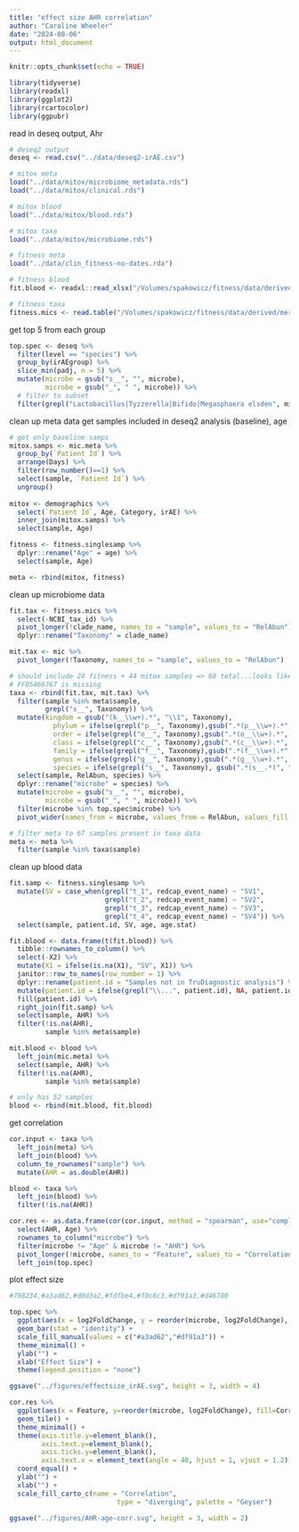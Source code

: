 ```yaml
---
title: "effect size AHR correlation"
author: "Caroline Wheeler"
date: "2024-08-06"
output: html_document
---
```


```r
knitr::opts_chunk$set(echo = TRUE)

library(tidyverse)
library(readxl)
library(ggplot2)
library(rcartocolor)
library(ggpubr)
```

read in deseq output, Ahr 
```r
# deseq2 output
deseq <- read.csv("../data/deseq2-irAE.csv")

# mitox meta 
load("../data/mitox/microbiome_metadata.rds")
load("../data/mitox/clinical.rds")

# mitox blood 
load("../data/mitox/blood.rds")

# mitox taxa
load("../data/mitox/microbiome.rds")

# fitness meta 
load("../data/clin_fitness-no-dates.rda")

# fitness blood
fit.blood <- readxl::read_xlsx("/Volumes/spakowicz/fitness/data/derived/RoskoPresley_NanostringJune2022.xlsx", sheet = 2, skip = 1)

# fitness taxa
fitness.mics <- read.table("/Volumes/spakowicz/fitness/data/derived/merged_metaphlan_output.txt", sep = "\t", header = T)
```

get top 5 from each group
```r
top.spec <- deseq %>%
  filter(level == "species") %>% 
  group_by(irAEgroup) %>%
  slice_min(padj, n = 5) %>%
  mutate(microbe = gsub("s__", "", microbe),
         microbe = gsub("_", " ", microbe)) %>%
  # filter to subset
  filter(grepl("Lactobacillus|Tyzzerella|Bifido|Megasphaera elsden", microbe))
```

clean up meta data
get samples included in deseq2 analysis (baseline), age
```r
# get only baseline samps 
mitox.samps <- mic.meta %>%
  group_by(`Patient Id`) %>%
  arrange(Days) %>%
  filter(row_number()==1) %>%
  select(sample, `Patient Id`) %>%
  ungroup()
  
mitox <- demographics %>%
  select(`Patient Id`, Age, Category, irAE) %>%
  inner_join(mitox.samps) %>%
  select(sample, Age)

fitness <- fitness.singlesamp %>%
  dplyr::rename("Age" = age) %>%
  select(sample, Age)

meta <- rbind(mitox, fitness)
```

clean up microbiome data
```r
fit.tax <- fitness.mics %>%
  select(-NCBI_tax_id) %>%
  pivot_longer(!clade_name, names_to = "sample", values_to = "RelAbun") %>%
  dplyr::rename("Taxonomy" = clade_name)

mit.tax <- mic %>%
  pivot_longer(!Taxonomy, names_to = "sample", values_to = "RelAbun") 

# should include 24 fitness + 44 mitox samples => 68 total...looks like 67
# FF05466767 is missing
taxa <- rbind(fit.tax, mit.tax) %>%
  filter(sample %in% meta$sample,
         grepl("s__", Taxonomy)) %>%
  mutate(kingdom = gsub("(k__\\w+).*", "\\1", Taxonomy),
           phylum = ifelse(grepl("p__", Taxonomy),gsub(".*(p__\\w+).*", "\\1", Taxonomy), NA),
           order = ifelse(grepl("o__", Taxonomy),gsub(".*(o__\\w+).*", "\\1", Taxonomy), NA),
           class = ifelse(grepl("c__", Taxonomy),gsub(".*(c__\\w+).*", "\\1", Taxonomy), NA),
           family = ifelse(grepl("f__", Taxonomy),gsub(".*(f__\\w+).*", "\\1", Taxonomy), NA),
           genus = ifelse(grepl("g__", Taxonomy),gsub(".*(g__\\w+).*", "\\1", Taxonomy), NA),
           species = ifelse(grepl("s__", Taxonomy), gsub(".*(s__.*)", "\\1", Taxonomy), NA)) %>%
  select(sample, RelAbun, species) %>%
  dplyr::rename("microbe" = species) %>%
  mutate(microbe = gsub("s__", "", microbe),
         microbe = gsub("_", " ", microbe)) %>%
  filter(microbe %in% top.spec$microbe) %>%
  pivot_wider(names_from = microbe, values_from = RelAbun, values_fill = 0)

# filter meta to 67 samples present in taxa data
meta <- meta %>%
  filter(sample %in% taxa$sample)
```

clean up blood data
```r
fit.samp <- fitness.singlesamp %>%
  mutate(SV = case_when(grepl("t_1", redcap_event_name) ~ "SV1",
                        grepl("t_2", redcap_event_name) ~ "SV2",
                        grepl("t_3", redcap_event_name) ~ "SV3",
                        grepl("t_4", redcap_event_name) ~ "SV4")) %>%
  select(sample, patient.id, SV, age, age.stat)

fit.blood <- data.frame(t(fit.blood)) %>% 
  tibble::rownames_to_column() %>% 
  select(-X2) %>%
  mutate(X1 = ifelse(is.na(X1), "SV", X1)) %>%
  janitor::row_to_names(row_number = 1) %>%
  dplyr::rename(patient.id = "Samples not in TruDiagnostic analysis") %>%
  mutate(patient.id = ifelse(grepl("\\...", patient.id), NA, patient.id)) %>%
  fill(patient.id) %>%
  right_join(fit.samp) %>%
  select(sample, AHR) %>%
  filter(!is.na(AHR),
         sample %in% meta$sample)

mit.blood <- blood %>%
  left_join(mic.meta) %>%
  select(sample, AHR) %>%
  filter(!is.na(AHR),
         sample %in% meta$sample) 

# only has 52 samples 
blood <- rbind(mit.blood, fit.blood)
```

get correlation
```r
cor.input <- taxa %>%
  left_join(meta) %>%
  left_join(blood) %>%
  column_to_rownames("sample") %>%
  mutate(AHR = as.double(AHR))

blood <- taxa %>%
  left_join(blood) %>%
  filter(!is.na(AHR))

cor.res <- as.data.frame(cor(cor.input, method = "spearman", use="complete.obs")) %>%
  select(AHR, Age) %>%
  rownames_to_column("microbe") %>%
  filter(microbe != "Age" & microbe != "AHR") %>%
  pivot_longer(!microbe, names_to = "Feature", values_to = "Correlation") %>%
  left_join(top.spec)
```


plot effect size 
```r
#798234,#a3ad62,#d0d3a2,#fdfbe4,#f0c6c3,#df91a3,#d46780

top.spec %>%
  ggplot(aes(x = log2FoldChange, y = reorder(microbe, log2FoldChange),  fill = irAEgroup)) +
  geom_bar(stat = "identity") + 
  scale_fill_manual(values = c("#a3ad62","#df91a3")) + 
  theme_minimal() +
  ylab("") +
  xlab("Effect Size") +
  theme(legend.position = "none") 

ggsave("../figures/effectsize_irAE.svg", height = 3, width = 4)

cor.res %>%
  ggplot(aes(x = Feature, y=reorder(microbe, log2FoldChange), fill=Correlation)) +
  geom_tile() +
  theme_minimal() +
  theme(axis.title.y=element_blank(),
        axis.text.y=element_blank(),
        axis.ticks.y=element_blank(),
        axis.text.x = element_text(angle = 40, hjust = 1, vjust = 1.2)) +
  coord_equal() +
  ylab("") +
  xlab("") +
  scale_fill_carto_c(name = "Correlation",
                           type = "diverging", palette = "Geyser")

ggsave("../figures/AHR-age-corr.svg", height = 3, width = 2)
```


